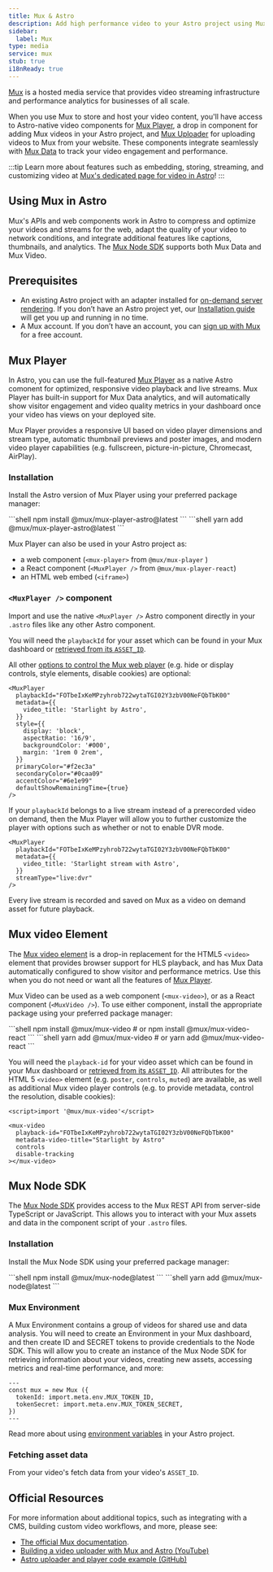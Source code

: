 ```yaml
---
title: Mux & Astro
description: Add high performance video to your Astro project using Mux
sidebar:
  label: Mux
type: media
service: mux
stub: true
i18nReady: true
---
```



[Mux](https://mux.com) is a hosted media service that provides video streaming infrastructure and performance analytics for businesses of all scale.

When you use Mux to store and host your video content, you'll have access to Astro-native video components for [Mux Player](https://www.mux.com/docs/guides/mux-player-web), a drop in component for adding Mux videos in your Astro project, and [Mux Uploader](https://www.mux.com/docs/guides/mux-uploader) for uploading videos to Mux from your website. These components integrate seamlessly with [Mux Data](https://www.mux.com/docs/guides/data) to track your video engagement and performance.

:::tip
Learn more about features such as embedding, storing, streaming, and customizing video at [Mux's dedicated page for video in Astro](https://www.mux.com/video-for/astro)!
:::

## Using Mux in Astro

Mux's APIs and web components work in Astro to compress and optimize your videos and streams for the web, adapt the quality of your video to network conditions, and integrate additional features like captions, thumbnails, and analytics. The [Mux Node SDK](https://github.com/muxinc/mux-node-sdk) supports both Mux Data and Mux Video.

## Prerequisites

- An existing Astro project with an adapter installed for [on-demand server rendering](/en/guides/on-demand-rendering/). If you don’t have an Astro project yet, our [Installation guide](https://docs.astro.build/en/install-and-setup/) will get you up and running in no time.
- A Mux account. If you don’t have an account, you can [sign up with Mux](https://dashboard.mux.com/login) for a free account.

## Mux Player

In Astro, you can use the full-featured [Mux Player](https://www.mux.com/docs/guides/mux-player-web) as a native Astro comonent for optimized, responsive video playback and live streams. Mux Player has built-in support for Mux Data analytics, and will automatically show visitor engagement and video quality metrics in your dashboard once your video has views on your deployed site.

Mux Player provides a responsive UI based on video player dimensions and stream type, automatic thumbnail previews and poster images, and modern video player capabilities (e.g. fullscreen, picture-in-picture, Chromecast, AirPlay).

### Installation

Install the Astro version of Mux Player using your preferred package manager:

<Tabs>
<TabItem label="npm">
  ```shell
  npm install @mux/mux-player-astro@latest
  ```
  </TabItem>
  <TabItem label="Yarn">
  ```shell
  yarn add @mux/mux-player-astro@latest
  ```
  </TabItem>
</Tabs>

Mux Player can also be used in your Astro project as:
- a web component (`<mux-player>` from `@mux/mux-player` )
- a React component (`<MuxPlayer />` from `@mux/mux-player-react`)
- an HTML web embed (`<iframe>`)

### `<MuxPlayer />` component

Import and use the native `<MuxPlayer />` Astro component directly in your `.astro` files like any other Astro component. 

You will need the `playbackId` for your asset which can be found in your Mux dashboard or [retrieved from its `ASSET_ID`](#fetching-asset-data). 

All other [options to control the Mux web player](https://www.mux.com/docs/guides/player-api-reference/) (e.g. hide or display controls, style elements, disable cookies) are optional:

```astro title="src/components/StarlightVideo.astro"
<MuxPlayer
  playbackId="FOTbeIxKeMPzyhrob722wytaTGI02Y3zbV00NeFQbTbK00"
  metadata={{
    video_title: 'Starlight by Astro',
  }}
  style={{
    display: 'block',
    aspectRatio: '16/9',
    backgroundColor: '#000',
    margin: '1rem 0 2rem',
  }}
  primaryColor="#f2ec3a"
  secondaryColor="#0caa09"
  accentColor="#6e1e99"
  defaultShowRemainingTime={true}
/>
```

If your `playbackId` belongs to a live stream instead of a prerecorded video on demand, then the Mux Player will allow you to further customize the player with options such as whether or not to enable DVR mode.

```astro
<MuxPlayer
  playbackId="FOTbeIxKeMPzyhrob722wytaTGI02Y3zbV00NeFQbTbK00"
  metadata={{
    video_title: 'Starlight stream with Astro',
  }}
  streamType="live:dvr"
/>

```

Every live stream is recorded and saved on Mux as a video on demand asset for future playback.

## Mux video Element 

The [Mux video element](https://www.mux.com/docs/guides/play-your-videos#mux-video-element) is a drop-in replacement for the HTML5 `<video>` element that provides browser support for HLS playback, and has Mux Data automatically configured to show visitor and performance metrics. Use this when you do not need or want all the features of [Mux Player](#mux-player).

Mux Video can be used as a web component (`<mux-video>`), or as a React component (`<MuxVideo />`). To use either component, install the appropriate package using your preferred package manager:

<Tabs>
<TabItem label="npm">
  ```shell
  npm install @mux/mux-video # or npm install @mux/mux-video-react
  ```
  </TabItem>
  <TabItem label="Yarn">
  ```shell
  yarn add @mux/mux-video # or yarn add @mux/mux-video-react
  ```
  </TabItem>
</Tabs>

You will need the `playback-id` for your video asset which can be found in your Mux dashboard or [retrieved from its `ASSET_ID`](#fetching-asset-data). All attributes for the HTML 5 `<video>` element (e.g. `poster`, `controls`, `muted`) are available, as well as additional Mux video player controls (e.g. to provide metadata, control the resolution, disable cookies):

```astro title="src/components/StarlightVideo.astro"
<script>import '@mux/mux-video'</script>

<mux-video
  playback-id="FOTbeIxKeMPzyhrob722wytaTGI02Y3zbV00NeFQbTbK00"
  metadata-video-title="Starlight by Astro"
  controls
  disable-tracking
></mux-video>
```

## Mux Node SDK

The [Mux Node SDK](https://github.com/muxinc/mux-node-sdk) provides access to the Mux REST API from server-side TypeScript or JavaScript. This allows you to interact with your Mux assets and data in the component script of your `.astro` files.

### Installation

Install the Mux Node SDK using your preferred package manager:

<Tabs>
<TabItem label="npm">
  ```shell
  npm install @mux/mux-node@latest
  ```
  </TabItem>
  <TabItem label="Yarn">
  ```shell
  yarn add @mux/mux-node@latest
  ```
  </TabItem>
</Tabs>

### Mux Environment

A Mux Environment contains a group of videos for shared use and data analysis. You will need to create an Environment in your Mux dashboard, and then create ID and SECRET tokens to provide credentials to the Node SDK. This will allow you to create an instance of the Mux Node SDK for retrieving information about your videos, creating new assets, accessing metrics and real-time performance, and more:

```astro
---
const mux = new Mux ({
  tokenId: import.meta.env.MUX_TOKEN_ID,
  tokenSecret: import.meta.env.MUX_TOKEN_SECRET,
})
---
```

<ReadMore>Read more about using [environment variables](https://docs.astro.build/en/guides/environment-variables/) in your Astro project.</ReadMore>

### Fetching asset data

From your video's fetch data from your video's `ASSET_ID`.


## Official Resources

For more information about additional topics, such as integrating with a CMS, building custom video workflows, and more, please see:

- [The official Mux documentation](https://www.mux.com/docs/integrations/astro).
- [Building a video uploader with Mux and Astro (YouTube)](https://www.youtube.com/watch?v=aaL1k5FsWfE)
- [Astro uploader and player code example (GitHub)](https://github.com/muxinc/examples/tree/main/astro-uploader-and-player)

